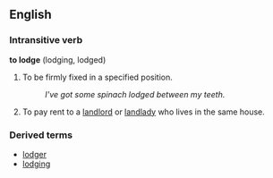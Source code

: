 ==English==
===Intransitive verb===
'''to lodge''' (lodging, lodged)

#To be firmly fixed in a specified position.
#:''I've got some spinach lodged between my teeth.''
#To pay rent to a [[landlord]] or [[landlady]] who lives in the same house.

===Derived terms===
*[[lodger]]
*[[lodging]]<!--noun-->